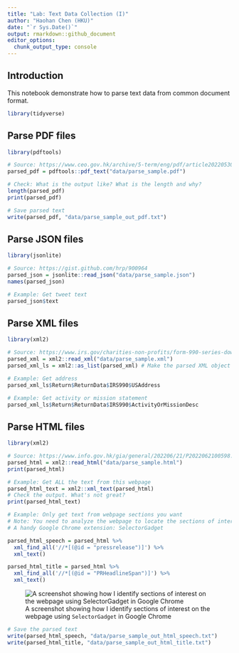 ```yaml
---
title: "Lab: Text Data Collection (I)"
author: "Haohan Chen (HKU)"
date: "`r Sys.Date()`"
output: rmarkdown::github_document
editor_options: 
  chunk_output_type: console
---
```


## Introduction

This notebook demonstrate how to parse text data from common document format.

```r
library(tidyverse)
```

## Parse PDF files

```r
library(pdftools)

# Source: https://www.ceo.gov.hk/archive/5-term/eng/pdf/article20220530.pdf
parsed_pdf = pdftools::pdf_text("data/parse_sample.pdf")

# Check: What is the output like? What is the length and why?
length(parsed_pdf)
print(parsed_pdf)

# Save parsed text
write(parsed_pdf, "data/parse_sample_out_pdf.txt")
```

## Parse JSON files

```r
library(jsonlite)

# Source: https://gist.github.com/hrp/900964
parsed_json = jsonlite::read_json("data/parse_sample.json")
names(parsed_json)
```

```r
# Example: Get tweet text
parsed_json$text
```

## Parse XML files

```r
library(xml2)

# Source: https://www.irs.gov/charities-non-profits/form-990-series-downloads
parsed_xml = xml2::read_xml("data/parse_sample.xml")
parsed_xml_ls = xml2::as_list(parsed_xml) # Make the parsed XML object a list
```

```r
# Example: Get address
parsed_xml_ls$Return$ReturnData$IRS990$USAddress

# Example: Get activity or mission statement
parsed_xml_ls$Return$ReturnData$IRS990$ActivityOrMissionDesc
```

## Parse HTML files

```r
library(xml2)

# Source: https://www.info.gov.hk/gia/general/202206/21/P2022062100598.htm
parsed_html = xml2::read_html("data/parse_sample.html")
print(parsed_html)
```

```r
# Example: Get ALL the text from this webpage
parsed_html_text = xml2::xml_text(parsed_html)
# Check the output. What's not great?
print(parsed_html_text)
```

```r
# Example: Only get text from webpage sections you want
# Note: You need to analyze the webpage to locate the sections of interest.
# A handy Google Chrome extension: SelectorGadget

parsed_html_speech = parsed_html %>% 
  xml_find_all('//*[(@id = "pressrelease")]') %>%
  xml_text()

parsed_html_title = parsed_html %>%
  xml_find_all('//*[(@id = "PRHeadlineSpan")]') %>%
  xml_text()
```

![A screenshot showing how I identify sections of interest on the webpage using `SelectorGadget` in Google Chrome](images/image-695647128.png)

```r
# Save the parsed text
write(parsed_html_speech, "data/parse_sample_out_html_speech.txt")
write(parsed_html_title, "data/parse_sample_out_html_title.txt")
```
